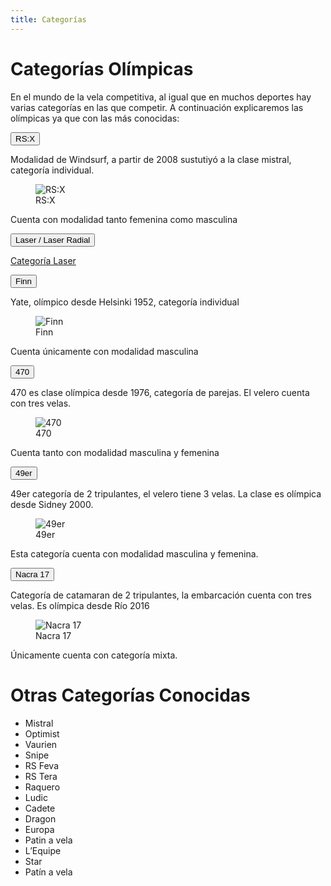 ```yaml
---
title: Categorías
---
```


# Categorías Olímpicas

En el mundo de la vela competitiva, al igual que en muchos deportes hay varias categorías en las que competir. A continuación explicaremos las olímpicas ya que con las más conocidas:

<div class="accordion" id="accordionExample">
<div class="accordion-item">
<p class="accordion-header" id="headingx">
<button class="accordion-button collapsed" type="button" data-bs-toggle="collapse" data-bs-target="#collapsex" aria-expanded="false" aria-controls="collapseTwo">
RS:X</button>
</p>
<div id="collapsex" class="accordion-collapse collapse" aria-labelledby="headingx" data-bs-parent="#accordionExample">
<div class="accordion-body">

Modalidad de Windsurf, a partir de 2008 sustutiyó a la clase mistral, categoría individual.

![RS:X](../img/rsx.png)

Cuenta con modalidad tanto femenina como masculina

</div>
</div>
</div>


<div class="accordion-item">
<p class="accordion-header" id="headingTwo">
<button class="accordion-button collapsed" type="button" data-bs-toggle="collapse" data-bs-target="#collapseTwo" aria-expanded="false" aria-controls="collapseTwo">
Laser / Laser Radial
</button>
</p>
<div id="collapseTwo" class="accordion-collapse collapse" aria-labelledby="headingTwo" data-bs-parent="#accordionExample">
<div class="accordion-body">

<a href="laser.html" class="btn no-san btn-danger">Categoría Laser</a>

</div>
</div>
</div>
<div class="accordion-item">
<p class="accordion-header" id="headingThree">
<button class="accordion-button collapsed" type="button" data-bs-toggle="collapse" data-bs-target="#collapseThree" aria-expanded="false" aria-controls="collapseThree">
Finn</button>
</p>
<div id="collapseThree" class="accordion-collapse collapse" aria-labelledby="headingThree" data-bs-parent="#accordionExample">
<div class="accordion-body">

Yate, olímpico desde Helsinki 1952, categoría individual

![Finn](../img/finn.png)

Cuenta únicamente con modalidad masculina

</div>
</div>
</div>
<div class="accordion-item">
<p class="accordion-header" id="headingFive">
<button class="accordion-button collapsed" type="button" data-bs-toggle="collapse" data-bs-target="#collapseFive" aria-expanded="false" aria-controls="collapseFive">
470</button>
</p>
<div id="collapseFive" class="accordion-collapse collapse" aria-labelledby="headingFive" data-bs-parent="#accordionExample">
<div class="accordion-body">

470 es clase olímpica desde 1976, categoría de parejas. El velero cuenta con tres velas.

![470](../img/470.png)

Cuenta tanto con modalidad masculina y femenina

</div>
</div>
</div>
<div class="accordion-item">
<p class="accordion-header" id="headingOne">
<button class="accordion-button collapsed" type="button" data-bs-toggle="collapse" data-bs-target="#collapseOne" aria-expanded="false" aria-controls="collapseOne">
49er</button>
</p>
<div id="collapseOne" class="accordion-collapse collapse" aria-labelledby="headingOne" data-bs-parent="#accordionExample">
<div class="accordion-body">

49er categoría de 2 tripulantes, el velero tiene 3 velas. La clase es olímpica desde Sidney 2000.

![49er](../img/49er.png)

Esta categoría cuenta con modalidad masculina y femenina.
</div>
</div>
</div>
<div class="accordion-item">
<p class="accordion-header" id="headingFour">
<button class="accordion-button collapsed" type="button" data-bs-toggle="collapse" data-bs-target="#collapseFour" aria-expanded="false" aria-controls="collapseFour">
Nacra 17</button>
</p>
<div id="collapseFour" class="accordion-collapse collapse" aria-labelledby="headingFour" data-bs-parent="#accordionExample">
<div class="accordion-body">

Categoría de catamaran de 2 tripulantes, la embarcación cuenta con tres velas. Es olímpica desde Río 2016

![Nacra 17](../img/nacara.webp)

Únicamente cuenta con categoría mixta.
</div>
</div>
</div>
</div>

# Otras Categorías Conocidas

- Mistral
- Optimist
- Vaurien
- Snipe
- RS Feva
- RS Tera
- Raquero
- Ludic
- Cadete
- Dragon
- Europa
- Patin a vela
- L'Equipe
- Star
- Patín a vela